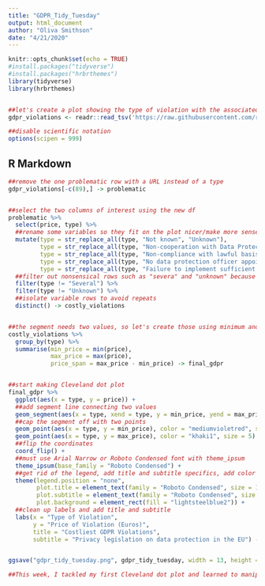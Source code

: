 ```yaml
---
title: "GDPR_Tidy_Tuesday"
output: html_document
author: "Oliva Smithson"
date: "4/21/2020"
---
```


```r
knitr::opts_chunk$set(echo = TRUE)
#install.packages("tidyverse")
#install.packages("hrbrthemes")
library(tidyverse)
library(hrbrthemes)


##let's create a plot showing the type of violation with the associated fines for each
gdpr_violations <- readr::read_tsv('https://raw.githubusercontent.com/rfordatascience/tidytuesday/master/data/2020/2020-04-21/gdpr_violations.tsv')

##disable scientific notation
options(scipen = 999)

```

## R Markdown

```r
##remove the one problematic row with a URL instead of a type
gdpr_violations[-c(89),] -> problematic


##select the two columns of interest using the new df
problematic %>%
  select(price, type) %>%
  ##rename some variables so they fit on the plot nicer/make more sense
  mutate(type = str_replace_all(type, "Not known", "Unknown"),
         type = str_replace_all(type, "Non-cooperation with Data Protection Authority", "Non-cooperation with DPA"),
         type = str_replace_all(type, "Non-compliance with lawful basis for data processing and information obligation non-compliance", "Several"),
         type = str_replace_all(type, "No data protection officer appointed", "Failure to appoint a data protection officer"),
         type = str_replace_all(type, "Failure to implement sufficient measures to ensure information security and information obligation non-compliance", "Several")) %>%
  ##filter out nonsensical rows such as "severa" and "unknown" because those do not contribute to the plot we are trying to make
  filter(type != "Several") %>%
  filter(type != "Unknown") %>%
  ##isolate variable rows to avoid repeats
  distinct() -> costly_violations


##the segment needs two values, so let's create those using minimum and maximum prices 
costly_violations %>%
  group_by(type) %>%
  summarise(min_price = min(price),
            max_price = max(price),
            price_span = max_price - min_price) -> final_gdpr


##start making Cleveland dot plot
final_gdpr %>%
  ggplot(aes(x = type, y = price)) +
  ##add segment line connecting two values
  geom_segment(aes(x = type, xend = type, y = min_price, yend = max_price), color = "black") +
  ##cap the segment off with two points
  geom_point(aes(x = type, y = min_price), color = "mediumvioletred", size = 5) +
  geom_point(aes(x = type, y = max_price), color = "khaki1", size = 5) +
  ##flip the coordinates
  coord_flip() +
  ##must use Arial Narrow or Roboto Condensed font with theme_ipsum
  theme_ipsum(base_family = "Roboto Condensed") +
  ##get rid of the legend, add title and subtitle specifics, add color to plot background
  theme(legend.position = "none",
        plot.title = element_text(family = "Roboto Condensed", size = 18, face = "bold"),
        plot.subtitle = element_text(family = "Roboto Condensed", size = 14), 
        plot.background = element_rect(fill = "lightsteelblue2")) + 
  ##clean up labels and add title and subtitle
  labs(x = "Type of Violation",
       y = "Price of Violation (Euros)",
       title = "Costliest GDPR Violations",
       subtitle = "Privacy legislation on data protection in the EU") -> gdpr_tidy_tuesday


ggsave("gdpr_tidy_tuesday.png", gdpr_tidy_tuesday, width = 13, height = 7)

##This week, I tackled my first Cleveland dot plot and learned to manipulate it using geom_segment. I also honed in on new data wrangling skills as I played around with the order of arguments and specifics needed for the Cleveland dot plot. As a fun extra, I also learned how to change the font to Roboto Condensed using "family = ". 
 
```

